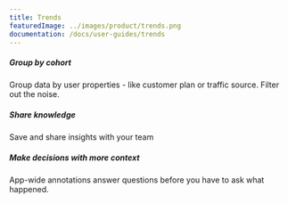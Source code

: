 ```yaml
---
title: Trends
featuredImage: ../images/product/trends.png
documentation: /docs/user-guides/trends
---
```


<Section divider={false} title="Answer any ad-hoc product usage question. Instantly." size="full" cols={3}>
    <div>
        <h5>Group by cohort</h5>
        <p>Group data by user properties - like customer plan or traffic source. Filter out the noise.</p>
    </div>
    <div>
        <h5>Share knowledge</h5>
        <p>Save and share insights with your team</p>
    </div>
    <div>
        <h5>Make decisions with more context</h5>
        <p>App-wide annotations answer questions before you have to ask what happened.</p>
    </div>
</Section>

<TutorialsSlider topic="trends" />

<Section divider={false}>
    <Quote
        size="md"
        name="Tiffany Wong"
        title="Co-founder, Pry Financials"
        imageSource="/images/customers/tiffany.png"
        quote={`"We’re tracking how users engage with our platform, where they fall out of our funnels and what the overall trends in behavior are. The data we’ve gathered has helped us make several important decisions about where to improve our platform."`}
    />
</Section>

<Documentation />
